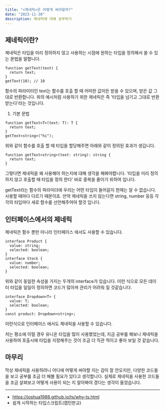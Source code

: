 ```yaml
---
title: "<제네릭>은 어떻게 써야할까?"
date: "2023-11-30"
description: 제네릭에 대해 공부하기
---
```


## 제네릭이란?

제네릭은 타입을 미리 정의하지 않고 사용하는 시점에 원하는 타입을 정의해서 쓸 수 있는 문법을 말합니다.

```tsx
function getText(text) {
  return text;
}
getText(10); // 10
```

함수의 파라미터인 text는 함수를 호출 할 때 어떠한 값이든 받을 수 있으며, 받은 값 그대로 반환합니다.
위의 예시처럼 사용하기 위한 제네릭은 즉 '타입을 넘기고 그대로 반환받는다'라는 것입니다.

1. 기본 문법

```tsx
function getText<T>(text: T): T {
  return text;
}
getText<string>("hi");
```

위와 같이 함수를 호출 할 때 타입을 할당해주면 아래와 같이 정의된 효과가 생깁니다.

```tsx
function getText<string>(text: string): string {
  return text;
}
```

그렇다면 제네릭을 왜 사용해야 하는지에 대해 생각을 해봐야합니다.
'타입을 미리 정의하지 않고 호출할 때 타입을 정의 한다' 바로 중복을 줄이기 위하여 입니다.

getText라는 함수의 파라미더에 우리는 어떤 타입이 들어갈지 현재는 알 수 없습니다. 사용할 때마다 다르기 때문이죠.
만약 제네릭을 쓰지 않는다면 string, number 등등 각각의 타입마다 새로 함수를 선언해주어야 할것 입니다.

## 인터페이스에서의 제네릭

제네릭은 함수 뿐만 아니라 인터페이스 에서도 사용할 수 있습니다.

```tsx
interface Product {
  value: string;
  selected: boolean;
}
interface Stock {
  value: number;
  selected: boolean;
}
```

위와 같이 동일한 속성을 가지는 두개의 interface가 있습니다. 이런 식으로 모든 데이터 타입을 일일이 정의하면 코드가 많아져 관리가 어려워 질 것같습니다.

```tsx
interface Dropdown<T> {
  value: T;
  selected: boolean;
}
const product: Dropdown<string>;
```

이런식으로 인터페이스 에서도 제네릭을 사용할 수 있습니다.

저는 평소에 이럴 경우 유니온 타입을 많이 사용했었는데, 지금 공부를 해보니 제네릭을 사용하여 호출시에 타입을 지정해주는 것이 조금 더 직관 적이고 좋아 보일 것 같습니다.

## 마무리

막상 제네릭을 사용하려니 어디에 어떻게 써야할 지는 감이 잘 안오지만, 다양한 코드들을 보고 공부를 조금 더 해볼 필요가 있다고 생각합니다.
실제로 제네릭을 사용한 코드들을 조금 살펴보고 어떻게 사용이 되는 지 알아봐야 겠다는 생각이 들었습니다.

<hr />

- https://joshua1988.github.io/ts/why-ts.html
- 쉽게 시작하는 타입스크립트(캡틴판교)
